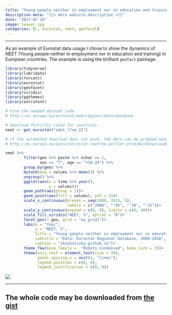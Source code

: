 ```yaml
---
title: "Young people neither in employment nor in education and training in Europe, 2000-2016"
description-meta: "{{< meta website.description >}}"
date: "2017-07-18"
image: teaser.jpg
categories: [r, eurostat, neet, geofacet]
---
```


***

As an example of Eurostat data usage I chose to show the dynamics of NEET (Young people neither in employment nor in education and training) in European countries. The example is using the brilliant `geofact` package.  

```r
library(tidyverse)
library(lubridate)
library(forcats)
library(eurostat)
library(geofacet)
library(viridis)
library(ggthemes)
library(extrafont)

# Find the needed dataset code 
# http://ec.europa.eu/eurostat/web/regions/data/database

# download fertility rates for countries
neet <- get_eurostat("edat_lfse_22")

# if the automated download does not work, the data can be grabbed manually at
# http://ec.europa.eu/eurostat/estat-navtree-portlet-prod/BulkDownloadListing

neet %>% 
        filter(geo %>% paste %>% nchar == 2,
               sex == "T", age == "Y18-24") %>%
        group_by(geo) %>% 
        mutate(avg = values %>% mean()) %>% 
        ungroup() %>% 
        ggplot(aes(x = time %>% year(),
                   y = values))+
        geom_path(aes(group = 1))+
        geom_point(aes(fill = values), pch = 21)+
        scale_x_continuous(breaks = seq(2000, 2015, 5),
                           labels = c("2000", "'05", "'10", "'15"))+
        scale_y_continuous(expand = c(0, 0), limits = c(0, 40))+
        scale_fill_viridis("NEET, %", option = "B")+
        facet_geo(~ geo, grid = "eu_grid1")+
        labs(x = "Year",
             y = "NEET, %",
             title = "Young people neither in employment nor in education and training in Europe",
             subtitle = "Data: Eurostat Regional Database, 2000-2016",
             caption = "ikashnitsky.github.io")+
        theme_few(base_family =  "Roboto Condensed", base_size = 15)+
        theme(axis.text = element_text(size = 10),
              panel.spacing.x = unit(1, "lines"),
              legend.position = c(0, 0),
              legend.justification = c(0, 0))
```

![](neet-in-europe.png)


***

::: {.callout-tip}
# The whole code may be downloaded from [the gist][gist]
:::


[gist]: https://gist.github.com/ikashnitsky/5e073ccebbf1617e79d7d3cc080aceed

